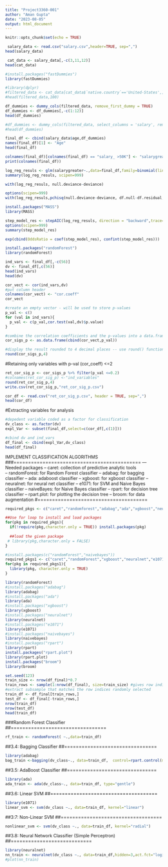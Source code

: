 ---
title: "Project3360-001"
author: "Aman Gupta"
date: "2023-08-05"
output: html_document
---

```{r setup, include=FALSE}
knitr::opts_chunk$set(echo = TRUE)
```

```{r}
 salary_data <- read.csv("salary.csv",header=TRUE, sep=",")
head(salary_data)

```
```{r}
 cat_data <- salary_data[,-c(3,11,12)]
head(cat_data)
```

```{r}
#install.packages("fastDummies")
library(fastDummies)
```

```{r}
#library(dplyr)
#filtered_data <- cat_data[cat_data$`native.country`=='United-States',]
#head(filtered_data,100) 
```


```{r}
df_dummies <- dummy_cols(filtered_data, remove_first_dummy = TRUE)
df_dummies <- df_dummies[,-c(1:12)]
head(df_dummies)
```

```{r}
#df_dummies <- dummy_cols(filtered_data, select_columns = 'salary', remove_selected_columns = TRUE)
#head(df_dummies)
```


```{r}
final_df <- cbind(salary_data$age,df_dummies)
names(final_df)[1] <- "Age"
head(final_df)
```
```{r}
colnames(final_df)[colnames(final_df) == "salary_ >50K"] <- "salarygreater"
print(colnames(final_df))
```

```{r}
log_reg_resuls <- glm(salarygreater~.,data=final_df,family=binomial(link="logit"))
summary(log_reg_resuls, scipen=999) 

```
```{r}
with(log_reg_resuls, null.deviance-deviance)
```
```{r}
options(scipen=999)
with(log_reg_resuls,pchisq(null.deviance-deviance, df.null-df.residual, lower.tail = FALSE))
```
```{r}
install.packages("MASS")
library(MASS)
```
```{r}
step_model_res <- stepAIC(log_reg_resuls, direction = "backward",trace=FALSE)
options(scipen=999)
summary(step_model_res)
```

```{r}
exp(cbind(OddsRatio = coef(step_model_res), confint(step_model_res)))   
```
```{r}
install.packages("randomForest")
library(randomForest)

```
```{r}
ind_vars <- final_df[,-c(56)]
dv <- final_df[,c(56)]
head(ind_vars)
head(dv)
```
```{r}
cor_vect <- cor(ind_vars,dv)
#put column header
colnames(cor_vect) <- "cor.coeff"
cor_vect
```
```{r}
#create an empty vector - will be used to store p-values
p_val <- c()
for (val in ind_vars){
  p_val <- c(p_val,cor.test(val,dv)$p.value)
}
```
```{r}
#combine the correlation coefficients and the p-values into a data.frame
cor_sigs_p <- as.data.frame(cbind(cor_vect,p_val))
```

```{r}
#display the result rounded to 4 decimal places -- use round() function
round(cor_sigs_p,4)
```
#Retaining only variables with p-val (cor_coeff) <=2
```{r}
ret_cor_sig_p <- cor_sigs_p %>% filter(p_val <=0.2)
#colnames(ret_cor_sig_p) <-"ind_variables"
round(ret_cor_sig_p,4)
write.csv(ret_cor_sig_p,"ret_cor_sig_p.csv")
```
```{r}
cor_df <- read.csv("ret_cor_sig_p.csv", header = TRUE, sep=",")
head(cor_df)
```
#Extracting variables for analysis
```{r}
#depedent variable coded as a factor for classification
dv_class <- as.factor(dv)
expl_Var <- subset(final_df,select=c(cor_df[,c(1)]))

#cbind dv and ind_vars
df_final <- cbind(expl_Var,dv_class)
head(df_final)
```

 IMPLEMENT CLASSIFICATION ALGORITHMS
###============================================
---Needed packages
-- caret: collection of predictive analytic tools\
-- randomForest: for Random Forest classifier
-- adabag: for bagging classifier
-- ada: adaboost classifier
-- xgboost: for xgboost classifier
-- neuralnet: for neural net classifier
-- e1071: for SVM and Naive Bayes classifier
-- naiveBayes: for Naive Bayes classifier
-- rpart: for decision tree classifier
-- rpart.plot: for plotting the decision tree
-- broom: for data augmentation
#======================================

```{r}
required_pkgs <- c("caret","randomforest","adabag","ada","xgboost","neuralnet","e1071","naivebayes","rpart","rpart.plot","broom")

##Use for loop to install and load packages
for(pkg in required_pkgs){
  if(!require(pkg,character.only = TRUE)) install.packages(pkg)
  
  ##load the given package
 # library(pkg,character.only = FALSE)
}
```
```{r}
#install.packages(c("randomForest","naivebayes"))
required_pkgs1 <- c("caret","randomForest","xgboost","neuralnet","e1071","naivebayes","rpart","rpart.plot","broom")
for(pkg in required_pkgs1){
  library(pkg, character.only = TRUE)
}
```

```{r}
library(randomForest)
#install.packages("adabag")
library(adabag)
#install.packages("ada")
library(ada)
#install.packages("xgboost")
library(xgboost)
#install.packages("neuralnet")
library(neuralnet)
#install.packages("e1071")
library(e1071)
#install.packages("naivebayes")
library(naivebayes)
#install.packages("rpart")
library(rpart)
install.packages("rpart.plot")
library(rpart.plot)
install.packages("broom")
library(broom)
```

```{r}
set.seed(123)
train_size <- nrow(df_final)*0.7
train_rows <- sample(1:nrow(df_final), size=train_size) #gives row indices
#extract subsample that matches the row indices randomly selected
train_df <- df_final[train_rows,]
test_df <- df_final[-train_rows,]
nrow(train_df)
nrow(test_df)
head(train_df)
```
###Random Forest Classifier
##=================================

```{r}
rf_train <- randomForest( ~.,data=train_df)
```

##3.4: Bagging Classifier
##================================
```{r}
library(adabag)
bag_train <-bagging(dv_class~., data=train_df,  control=rpart.control(minsplit = 2,cp=0.001))
```

##3.5: AdaBoost Classifier
##===============================
```{r}
library(ada)
ada_train <- ada(dv_class~., data=train_df, type="gentle")
```
##3.6: Linear SVM
##=====================================
```{r}
library(e1071)
linear_svm <- svm(dv_class ~., data=train_df, kernel="linear")
```
##3:7: Non-Linear SVM
##===================================
```{r}
nonlinear_svm <- svm(dv_class ~., data=train_df, kernel="radial")
```


##3.8: Neural Network Classifier (Simple Perceptron)
##============================
```{r}
library(neuralnet)
nn_train <- neuralnet(dv_class ~., data=train_df,hidden=3,act.fct="logistic")
#plot(nn_train)
```
